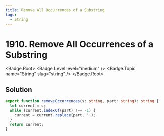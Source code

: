 ```yaml
---
title: Remove All Occurrences of a Substring
tags:
  - String
---
```


# 1910. Remove All Occurrences of a Substring

<Badge.Root>
  <Badge.Level level="medium" />
  <Badge.Topic name="String" slug="string" />
</Badge.Root>

## Solution

```typescript filename="solution.ts" copy
export function removeOccurrences(s: string, part: string): string {
  let current = s;
  while (current.indexOf(part) !== -1) {
    current = current.replace(part, '');
  }
  return current;
}
```

<ProblemLink
  codingSite="leetcode"
  href="https://leetcode.com/problems/remove-all-occurrences-of-a-substring"
  title="Remove All Occurrences of a Substring"
/>
